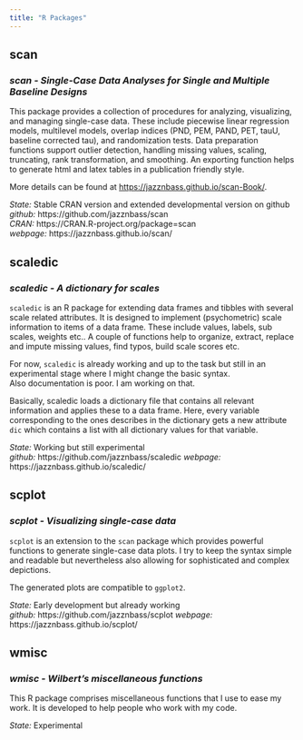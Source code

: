 ```yaml
---
title: "R Packages"
---
```


::: panel-tabset

## scan

### ***scan - Single-Case Data Analyses for Single and Multiple Baseline Designs***

This package provides a collection of procedures for analyzing, visualizing, 
and managing single-case data. These include piecewise linear regression 
models, multilevel models, overlap indices (PND, PEM, PAND, PET, tauU, 
baseline corrected tau), and randomization tests. Data preparation functions 
support outlier detection, handling missing values, scaling, truncating, 
rank transformation, and smoothing. An exporting function helps to generate 
html and latex tables in a publication friendly style.  

More details can be found at <https://jazznbass.github.io/scan-Book/>.

*State:* Stable CRAN version and extended developmental version on github  
*github:* https://github.com/jazznbass/scan  
*CRAN:* https://CRAN.R-project.org/package=scan  
*webpage:* https://jazznbass.github.io/scan/

## scaledic

### ***scaledic - A dictionary for scales***

`scaledic` is an R package for extending data frames and tibbles with several scale related attributes. It is designed to implement (psychometric) scale information to items of a data frame. 
These include values, labels, sub scales, weights etc.. A couple of functions help to organize, extract, replace and impute missing values, find typos, build scale scores etc.

For now, `scaledic` is already working and up to the task but still in an experimental stage where I might change the basic syntax.  
Also documentation is poor. I am working on that.

Basically, scaledic loads a dictionary file that contains all relevant information and applies these to a data frame. Here, every variable corresponding to the ones describes in the dictionary gets a new attribute `dic` which contains a list with all dictionary values for that variable.  

*State:* Working but still experimental  
*github:* https://github.com/jazznbass/scaledic
*webpage:* https://jazznbass.github.io/scaledic/

## scplot

### ***scplot - Visualizing single-case data***

`scplot` is an extension to the `scan` package which provides powerful functions to generate single-case data plots. I try to keep the syntax simple and readable but nevertheless also allowing for sophisticated and complex depictions.

The generated plots are compatible to `ggplot2`. 

*State:* Early development but already working  
*github:* https://github.com/jazznbass/scplot
*webpage:* https://jazznbass.github.io/scplot/

## wmisc

### ***wmisc - Wilbert's miscellaneous functions***

This R package comprises miscellaneous functions that I use to ease my work.
It is developed to help people who work with my code.

*State:* Experimental

:::
